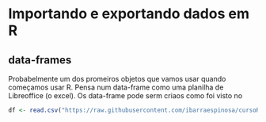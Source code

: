# Importando e exportando dados em R

## data-frames

Probabelmente um dos promeiros objetos que vamos usar quando começamos usar R.
Pensa num data-frame como uma planilha de Libreoffice (o excel). Os data-frame
pode serm criaos como foi visto no 


```r
df <- read.csv("https://raw.githubusercontent.com/ibarraespinosa/cursoR/master/dados/CO_2012_C.CESAR.csv")
```


